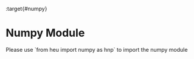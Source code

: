 :target{#numpy}

# Numpy Module

<Container type="tip">
  Please use `from heu import numpy as hnp` to import the numpy module
</Container>
